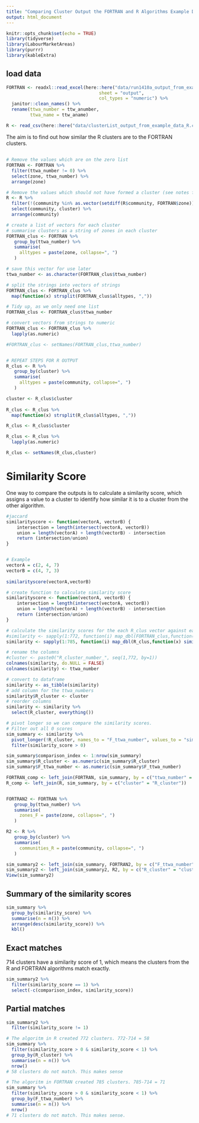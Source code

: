 ```yaml
---
title: "Comparing Cluster Output the FORTRAN and R Algorithms Example Data"
output: html_document
---
```


```r
knitr::opts_chunk$set(echo = TRUE)
library(tidyverse)
library(LabourMarketAreas)
library(purrr)
library(kableExtra)
```


## load data
```r
FORTRAN <- readxl::read_excel(here::here("data/run1410a_output_from_example_data_fortran.xlsx"), 
                                   sheet = "output", 
                                   col_types = "numeric") %>%
  janitor::clean_names() %>%
  rename(ttwa_number = ttw_anumber,
         ttwa_name = ttw_aname)

R <- read_csv(here::here("data/clusterList_output_from_example_data_R.csv"))
```

The aim is to find out how similar the R clusters are to the FORTRAN clusters. 

##
```r
# Remove the values which are on the zero list
FORTRAN <- FORTRAN %>% 
  filter(ttwa_number != 0) %>%
  select(zone, ttwa_number) %>%
  arrange(zone)

# Remove the values which should not have formed a cluster (see notes from Mike)
R <- R %>%
  filter(!(community %in% as.vector(setdiff(R$community, FORTRAN$zone)))) %>%
  select(community, cluster) %>%
  arrange(community)
```

```r
# create a list of vectors for each cluster 
# summarise clusters as a string of zones in each cluster
FORTRAN_clus <- FORTRAN %>%
   group_by(ttwa_number) %>%
   summarise(
     alltypes = paste(zone, collapse=", ")
   )

# save this vector for use later 
ttwa_number <- as.character(FORTRAN_clus$ttwa_number) 

# split the strings into vectors of strings
FORTRAN_clus <- FORTRAN_clus %>%
  map(function(x) strsplit(FORTRAN_clus$alltypes, ","))

# Tidy up, as we only need one list
FORTRAN_clus <- FORTRAN_clus$ttwa_number

# convert vectors from strings to numeric
FORTRAN_clus <- FORTRAN_clus %>%
  lapply(as.numeric)

#FORTRAN_clus <- setNames(FORTRAN_clus,ttwa_number)


# REPEAT STEPS FOR R OUTPUT
R_clus <- R %>%
   group_by(cluster) %>%
   summarise(
     alltypes = paste(community, collapse=", ")
   )

cluster <- R_clus$cluster
  
R_clus <- R_clus %>%
  map(function(x) strsplit(R_clus$alltypes, ","))

R_clus <- R_clus$cluster

R_clus <- R_clus %>%
  lapply(as.numeric)

R_clus <- setNames(R_clus,cluster)

```



# Similarity Score

One way to compare the outputs is to calculate a similarity score, which assigns a value to a cluster to identify how similar it is to a cluster from the other algorithm. 

```r
#jaccard
similarityscore <- function(vectorA, vectorB) {
    intersection = length(intersect(vectorA, vectorB))
    union = length(vectorA) + length(vectorB) - intersection
    return (intersection/union)
}


# Example
vectorA = c(2, 4, 7)
vectorB = c(4, 7, 3)
  
similarityscore(vectorA,vectorB)
```


```r
# create function to calculate similarity score
similarityscore <- function(vectorA, vectorB) {
    intersection = length(intersect(vectorA, vectorB))
    union = length(vectorA) + length(vectorB) - intersection
    return (intersection/union)
}

# calculate the similarity scores for the each R_clus vector against each FORTRAN_clus vector to create a matrix
#similarity <- sapply(1:772, function(i) map_dbl(FORTRAN_clus,function(x) similarityscore(R_clus[[i]], x)))
similarity <- sapply(1:785, function(i) map_dbl(R_clus,function(x) similarityscore(FORTRAN_clus[[i]], x)))

# rename the columns
#cluster <- paste0("R_cluster_number_", seq(1,772, by=1))
colnames(similarity, do.NULL = FALSE)
colnames(similarity) <- ttwa_number

# convert to dataframe
similarity <- as_tibble(similarity)
# add column for the ttwa_numbers 
similarity$R_cluster <- cluster
# reorder columns
similarity <- similarity %>%
  select(R_cluster, everything())

# pivot longer so we can compare the similarity scores.
# Filter out all 0 scores
sim_summary <- similarity %>% 
  pivot_longer(!R_cluster, names_to = "F_ttwa_number", values_to = "similarity_score") %>%
  filter(similarity_score > 0)
```


```r
sim_summary$comparison_index <- 1:nrow(sim_summary)
sim_summary$R_cluster <- as.numeric(sim_summary$R_cluster)
sim_summary$F_ttwa_number <- as.numeric(sim_summary$F_ttwa_number)

FORTRAN_comp <- left_join(FORTRAN, sim_summary, by = c("ttwa_number" = "F_ttwa_number"))
R_comp <- left_join(R, sim_summary, by = c("cluster" = "R_cluster"))


FORTRAN2 <- FORTRAN %>%
   group_by(ttwa_number) %>%
   summarise(
     zones_F = paste(zone, collapse=", ")
   )

R2 <- R %>%
   group_by(cluster) %>%
   summarise(
     communities_R = paste(community, collapse=", ")
   )

sim_summary2 <- left_join(sim_summary, FORTRAN2, by = c("F_ttwa_number" = "ttwa_number"))
sim_summary2 <- left_join(sim_summary2, R2, by = c("R_cluster" = "cluster"))
View(sim_summary2)

```

## Summary of the similarity scores
```r
sim_summary %>%
  group_by(similarity_score) %>%
  summarise(n = n()) %>%
  arrange(desc(similarity_score)) %>%
  kbl()
```
## Exact matches

714 clusters have a similarity score of 1, which means the clusters from the R and FORTRAN algorithms match exactly. 

```r
sim_summary2 %>% 
  filter(similarity_score == 1) %>%
  select(-c(comparison_index, similarity_score))

```
## Partial matches

```r
sim_summary2 %>% 
  filter(similarity_score != 1)

```


```r
# The algoritm in R created 772 clusters. 772-714 = 58 
sim_summary %>%
  filter(similarity_score > 0 & similarity_score < 1) %>%
  group_by(R_cluster) %>%
  summarise(n = n()) %>%
  nrow()
# 58 clusters do not match. This makes sense

# The algoritm in FORTRAN created 785 clusters. 785-714 = 71
sim_summary %>%
  filter(similarity_score > 0 & similarity_score < 1) %>%
  group_by(F_ttwa_number) %>%
  summarise(n = n()) %>%
  nrow()
# 71 clusters do not match. This makes sense.

```



